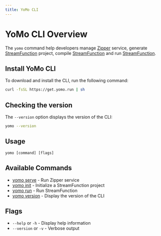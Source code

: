 ```yaml
---
title: YoMo CLI
---
```


# YoMo CLI Overview

The `yomo` command help developers manage [Zipper][zipper] service, generate [StreamFunction][sfn] project, compile [StreamFunction][sfn] and run [StreamFunction][sfn].

## Install YoMo CLI

To download and install the CLI, run the following command:

```bash
curl -fsSL https://get.yomo.run | sh
```

## Checking the version

The `--version` option displays the version of the CLI:

```bash
yomo --version
```

## Usage

`yomo [command] [flags]`

## Available Commands

- [yomo serve][zipper] - Run Zipper service
- [yomo init](./sfn#init) - Initialize a StreamFunction project
- [yomo run](./sfn#run) - Run StreamFunction
- [yomo version](#checking-the-version) - Display the version of the CLI

## Flags

- `--help` or `-h` - Display help information
- `--version` or `-v` - Verbose output

[zipper]: ./cli/zipper
[sfn]: ./cli/sfn